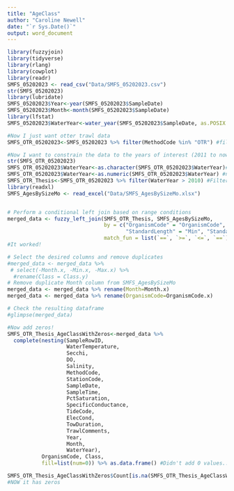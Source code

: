 ```yaml
---
title: "AgeClass"
author: "Caroline Newell"
date: "`r Sys.Date()`"
output: word_document
---
```

```r
library(fuzzyjoin)
library(tidyverse)
library(rlang)
library(cowplot)
library(readr)
SMFS_05202023 <- read_csv("Data/SMFS_05202023.csv")
str(SMFS_05202023)
library(lubridate)
SMFS_05202023$Year<-year(SMFS_05202023$SampleDate)
SMFS_05202023$Month<-month(SMFS_05202023$SampleDate)
library(lfstat)
SMFS_05202023$WaterYear<-water_year(SMFS_05202023$SampleDate, as.POSIX = FALSE, origin="usgs")

#Now I just want otter trawl data
SMFS_OTR_05202023<-SMFS_05202023 %>% filter(MethodCode %in% "OTR") #filters otter trawl samples from table

#Now I want to constrain the data to the years of interest (2011 to now)
str(SMFS_OTR_05202023)
SMFS_OTR_05202023$WaterYear<-as.character(SMFS_OTR_05202023$WaterYear)#when converting the factor to a number, need to first make it a character and THEN numeric. Otherwise, the number gets changedfor some reason.
SMFS_OTR_05202023$WaterYear<-as.numeric(SMFS_OTR_05202023$WaterYear) #need to make water year numeric so I can filter out years easily.
SMFS_OTR_Thesis<-SMFS_OTR_05202023 %>% filter(WaterYear > 2010) #Filtering out water years which overlap with South Bay Otter Trawl Survey for my thesis work.
library(readxl)
SMFS_AgesBySizeMo <- read_excel("Data/SMFS_AgesBySizeMo.xlsx")


# Perform a conditional left join based on range conditions
merged_data <- fuzzy_left_join(SMFS_OTR_Thesis, SMFS_AgesBySizeMo, 
                               by = c("OrganismCode" = "OrganismCode",
                                      "StandardLength" = "Min", "StandardLength" = "Max", "Month"),
                               match_fun = list(`==`, `>=`, `<=`, `==`))
#It worked! 

# Select the desired columns and remove duplicates
#merged_data <- merged_data %>%
 # select(-Month.x, -Min.x, -Max.x) %>%
  #rename(Class = Class.y)
# Remove duplicate Month column from SMFS_AgesBySizeMo
merged_data <- merged_data %>% rename(Month=Month.x)
merged_data <- merged_data %>% rename(OrganismCode=OrganismCode.x)

# Check the resulting dataframe
#glimpse(merged_data)

#Now add zeros!
SMFS_OTR_Thesis_AgeClassWithZeros<-merged_data %>% 
  complete(nesting(SampleRowID, 
                   WaterTemperature, 
                   Secchi, 
                   DO, 
                   Salinity, 
                   MethodCode, 
                   StationCode, 
                   SampleDate, 
                   SampleTime, 
                   PctSaturation, 
                   SpecificConductance, 
                   TideCode, 
                   ElecCond, 
                   TowDuration, 
                   TrawlComments, 
                   Year,
                   Month,
                   WaterYear), 
           OrganismCode, Class,
           fill=list(num=0)) %>% as.data.frame() #Didn't add 0 values...Also ended up with more rows than expected? I have more rows than expected because there are multiple SIZES which each get their own row as well. So if I care about size/age classes, will have to bin those first and then add zeros. For now, move forward here.

SMFS_OTR_Thesis_AgeClassWithZeros$Count[is.na(SMFS_OTR_Thesis_AgeClassWithZeros$Count)] <- 0
#NOW it has zeros
```


